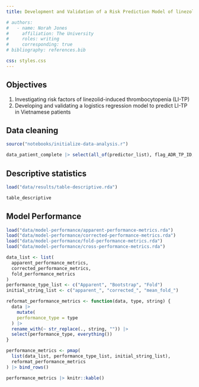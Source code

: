 ```yaml
---
title: Development and Validation of a Risk Prediction Model of linezolid-induced thrombocytopenia in Vietnamese patients

# authors:
#   - name: Norah Jones
#     affiliation: The University
#     roles: writing
#     corresponding: true
# bibliography: references.bib

css: styles.css
---
```


## Objectives
1. Investigating risk factors of linezolid-induced thrombocytopenia (LI-TP)
2. Developing and validating a logistics regression model to predict LI-TP in Vietnamese patients

## Data cleaning

```r
source("notebooks/initialize-data-analysis.r")
```

:::{.scrolling}

```r
data_patient_complete |> select(all_of(predictor_list), flag_ADR_TP_ID, site) |> glimpse()
```

:::

## Descriptive statistics

```r
load("data/results/table-descriptive.rda")
```

:::{.scrolling}

```r
table_descriptive
```

:::

## Model Performance

```r
load("data/model-performance/apparent-performance-metrics.rda")
load("data/model-performance/corrected-performance-metrics.rda")
load("data/model-performance/fold-performance-metrics.rda")
load("data/model-performance/cross-performance-metrics.rda")

data_list <- list(
  apparent_performance_metrics,
  corrected_performance_metrics,
  fold_performance_metrics
)
performance_type_list <- c("Apparent", "Bootstrap", "Fold")
initial_string_list <- c("apparent_", "corrected_", "mean_fold_")

reformat_performance_metrics <- function(data, type, string) {
  data |> 
    mutate(
    performance_type = type
  ) |>
  rename_with(~ str_replace(., string, "")) |>
  select(performance_type, everything())
}

performance_metrics <- pmap(
  list(data_list, performance_type_list, initial_string_list), 
  reformat_performance_metrics
) |> bind_rows()

performance_metrics |> knitr::kable()
```